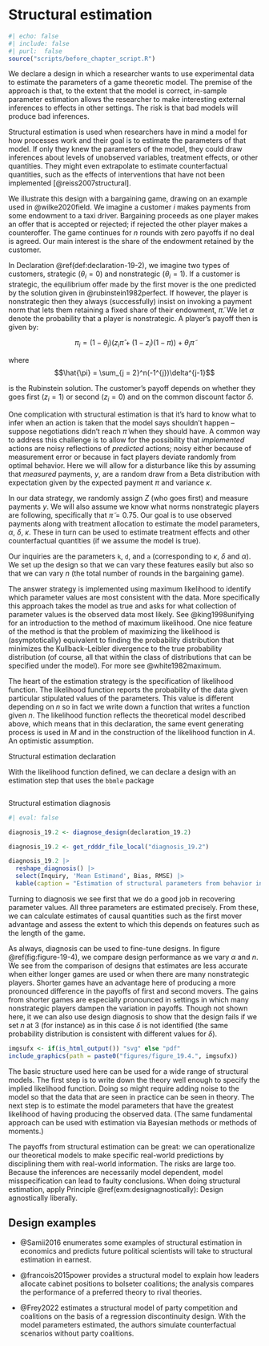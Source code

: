 # Structural estimation {.unnumbered}

```r
#| echo: false
#| include: false
#| purl:  false
source("scripts/before_chapter_script.R")
```

:::: {.ddbox}
We declare a design in which a researcher wants to use experimental data to estimate the parameters of a game theoretic model. The premise of the approach is that, to the extent that the model is correct, in-sample parameter estimation allows the researcher to make interesting external inferences to effects in other settings. The risk is that bad models will produce bad inferences. 
::::

Structural estimation is used when researchers have in mind a model for how processes work and their goal is to estimate the parameters of that model. If only they knew the parameters of the model, they could draw inferences about levels of unobserved variables, treatment effects, or other quantities. They might even extrapolate to estimate counterfactual quantities, such as the effects of interventions that have not been implemented [@reiss2007structural]. 

We illustrate this design with a bargaining game, drawing on an example used in @wilke2020field. We imagine a customer $i$ makes payments from some endowment to a taxi driver. Bargaining proceeds as one player makes an offer that is accepted or rejected; if rejected the other player makes a counteroffer. The game continues for $n$ rounds with zero payoffs if no deal is agreed. Our main interest is the share of the endowment retained by the customer. 

In Declaration \@ref(def:declaration-19-2), we imagine two types of customers, strategic ($\theta_i = 0$) and nonstrategic ($\theta_i = 1$). If a customer is strategic, the equilibrium offer made by the first mover is the one predicted by the solution given in @rubinstein1982perfect. If however, the player is nonstrategic then they always (successfully) insist on invoking a payment norm that lets them retaining a fixed share of their endowment, $\tilde{\pi}$. We let $\alpha$ denote the probability that a player is nonstrategic. A player's payoff then is given by:

$$\pi_i =  (1-\theta_i)(z_i\hat{\pi} + (1-z_i)(1-\pi)) + \theta_i\tilde{\pi}$$

where $$\hat{\pi} = \sum_{j = 2}^n(-1^{j})\delta^{j-1}$$ 

is the Rubinstein solution. The customer's payoff depends on whether they goes first ($z_i = 1$) or second ($z_i = 0$) and on the common discount factor $\delta$.

One complication with structural estimation is that it's hard to know what to infer when an action is taken that the model says shouldn't happen -- suppose negotiations didn't reach $\tilde{\pi}$ when they should have. A common way to address this challenge is to allow for the possibility that *implemented* actions are noisy reflections of *predicted* actions; noisy either because of measurement error or because in fact players deviate randomly from optimal behavior. Here we will allow for a disturbance like this by assuming that *measured* payments, $y$, are a random draw from a Beta distribution with expectation given by the expected payment $\pi$ and variance $\kappa$. 

In our data strategy, we randomly assign $Z$ (who goes first) and measure payments $y$. We will also assume we know what norms nonstrategic players are following, specifically that $\tilde{\pi} = 0.75$. Our goal is to use observed payments along with treatment allocation to estimate the model parameters, $\alpha$, $\delta$, $\kappa$. These in turn can be used to estimate treatment effects and other counterfactual quantities (if we assume the model is true).

Our inquiries are the parameters `k`, `d`, and `a` (corresponding to $\kappa$, $\delta$ and $\alpha$). We set up the design so that we can vary these features easily but also so that we can vary $n$ (the total number of rounds in the bargaining game).

The answer strategy is implemented using maximum likelihood to identify which parameter values are most consistent with the data. More specifically this approach takes the model as true and asks for what collection of parameter values is the observed data most likely. See @king1998unifying for an introduction to the method of maximum likelihood. One nice feature of the method is that the problem of maximizing the likelihood is (asymptotically) equivalent to finding the probability distribution that minimizes the Kullback–Leibler divergence to the true probability distribution (of course, all that within the class of distributions that can be specified under the model). For more see @white1982maximum.

The heart of the estimation strategy is the specification of likelihood function. The likelihood function reports the probability of the data given particular stipulated values of the parameters. This value is different depending on $n$ so in fact we write down a function that writes a function given $n$. The likelihood function reflects the theoretical model described above, which means that in this declaration, the same event generating process is used in *M* and in the construction of the likelihood function in *A*. An optimistic assumption.

:::{.definition #declaration-19-2} 

Structural estimation declaration

With the likelihood function defined, we can declare a design with an estimation step that uses the `bbmle` package   

```r

```

:::

:::{.lemma #diagnosis-19-2}

Structural estimation diagnosis

```r
#| eval: false

diagnosis_19.2 <- diagnose_design(declaration_19.2) 
```

```r
diagnosis_19.2 <- get_rdddr_file_local("diagnosis_19.2")
```

```r
diagnosis_19.2 |> 
  reshape_diagnosis() |>
  select(Inquiry, 'Mean Estimand', Bias, RMSE) |>
  kable(caption = "Estimation of structural parameters from behavior in a bargaining game", digits = 3) 
```

Turning to diagnosis we see first that we do a good job in recovering parameter values. All three parameters are estimated precisely. From these, we can calculate estimates of causal quantities such as the first mover advantage and assess the extent to which this depends on features such as the length of the game. 

As always, diagnosis can be used to fine-tune designs. In figure \@ref(fig:figure-19-4), we compare design performance as we vary $\alpha$ and $n$. We see from the comparison of designs that estimates are less accurate when either longer games are used or when there are many nonstrategic players. Shorter games have an advantage here of producing a more pronounced difference in the payoffs of first and second movers. The gains from shorter games are especially pronounced in settings in which many nonstrategic players dampen the variation in payoffs. Though not shown here, it we can also use design diagnosis to show that the design fails if we set $n$ at 3 (for instance) as in this case $\delta$ is not identified (the same probability distribution is consistent with different values for $\delta$).

```r
imgsufx <- if(is_html_output()) "svg" else "pdf"
include_graphics(path = paste0("figures/figure_19.4.", imgsufx))
```

The basic structure used here can be used for a wide range of structural models. The first step is to write down the theory well enough to specify the implied likelihood function. Doing so might require adding noise to the model so that the data that are seen in practice can be seen in theory. The next step is to estimate the model parameters that have the greatest likelihood of having producing the observed data. (The same fundamental approach can be used with estimation via Bayesian methods or methods of moments.) 

The payoffs from structural estimation can be great: we can operationalize our theoretical models to make specific real-world predictions by disciplining them with real-world information. The risks are large too. Because the inferences are necessarily model dependent, model misspecification can lead to faulty conclusions. When doing structural estimation, apply Principle \@ref(exm:designagnostically): Design agnostically liberally. 

:::

## Design examples

- @Samii2016 enumerates some examples of structural estimation in economics and predicts future political scientists will take to structural estimation in earnest.

- @francois2015power provides a structural model to explain how leaders allocate  cabinet positions to bolseter coalitions; the analysis compares the performance of a preferred theory to rival theories. 

- @Frey2022 estimates a structural model of party competition and coalitions on the basis of a regression discontinuity design. With the model parameters estimated, the authors simulate counterfactual scenarios without party coalitions.

